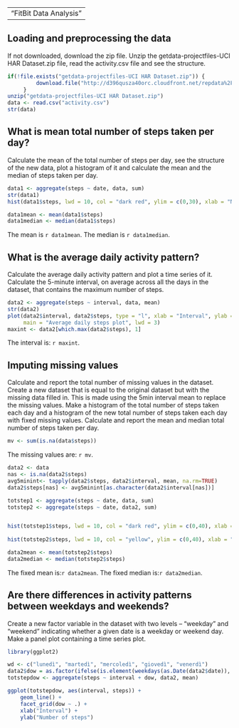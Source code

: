 
---
"FitBit Data Analysis"
---

## Loading and preprocessing the data
If not downloaded, download the zip file. Unzip the getdata-projectfiles-UCI HAR Dataset.zip file, read the activity.csv file and see the structure.
```r
if(!file.exists("getdata-projectfiles-UCI HAR Dataset.zip")) {
         download.file("http://d396qusza40orc.cloudfront.net/repdata%2Fdata%2Factivity.zip", destfile = "getdata-projectfiles-UCI HAR Dataset.zip")
     }
unzip("getdata-projectfiles-UCI HAR Dataset.zip")
data <- read.csv("activity.csv")
str(data)
```


## What is mean total number of steps taken per day?
Calculate the mean of the total number of steps per day, see the structure of the new data, plot a histogram of it and calculate the mean and the median of steps taken per day.

```r
data1 <- aggregate(steps ~ date, data, sum)
str(data1)
hist(data1$steps, lwd = 10, col = "dark red", ylim = c(0,30), xlab = "Number of steps", main = "Histogram of the number of steps")

data1mean <- mean(data1$steps)
data1median <- median(data1$steps)

```
The mean is `r data1mean`.
The median is `r data1median`.

## What is the average daily activity pattern?
Calculate the average daily activity pattern and plot a time series of it.
Calculate the 5-minute interval, on average across all the days in the dataset, that contains the maximum number of steps.

```r
data2 <- aggregate(steps ~ interval, data, mean)
str(data2)
plot(data2$interval, data2$steps, type = "l", xlab = "Interval", ylab = "Number of steps",
     main = "Average daily steps plot", lwd = 3)
maxint <- data2[which.max(data2$steps), 1]

```
The interval is: `r maxint`.

## Imputing missing values
Calculate and report the total number of missing values in the dataset. Create a new dataset that is equal to the original dataset but with the missing data filled in. This is made using the 5min interval mean to replace the missing values.
Make a histogram of the total number of steps taken each day and a histogram of the new total number of steps taken each day with fixed missing values. Calculate and report the mean and median total number of steps taken per day.

```r
mv <- sum(is.na(data$steps))

```
The missing values are: `r mv`.
```r
data2 <- data
nas <- is.na(data2$steps)
avg5minint<- tapply(data2$steps, data2$interval, mean, na.rm=TRUE)
data2$steps[nas] <- avg5minint[as.character(data2$interval[nas])]

totstep1 <- aggregate(steps ~ date, data, sum)
totstep2 <- aggregate(steps ~ date, data2, sum)


hist(totstep1$steps, lwd = 10, col = "dark red", ylim = c(0,40), xlab = "Number of steps", main = "Histogram of the number of steps")
 
hist(totstep2$steps, lwd = 10, col = "yellow", ylim = c(0,40), xlab = "Number of steps", main = "Histogram of the number of steps including fixed missing values")  

data2mean <- mean(totstep2$steps)
data2median <- median(totstep2$steps)
```
The fixed mean is:`r data2mean`.
The fixed median is:`r data2median`.

## Are there differences in activity patterns between weekdays and weekends?
Create a new factor variable in the dataset with two levels – “weekday” and “weekend” indicating whether a given date is a weekday or weekend day. Make a panel plot containing a time series plot.


```r
library(ggplot2)

wd <- c("lunedì", "martedì", "mercoledì", "giovedì", "venerdì")
data2$dow = as.factor(ifelse(is.element(weekdays(as.Date(data2$date)), wd), "Weekday", "Weekend"))
totstepdow <- aggregate(steps ~ interval + dow, data2, mean)

ggplot(totstepdow, aes(interval, steps)) + 
    geom_line() + 
    facet_grid(dow ~ .) +
    xlab("Interval") + 
    ylab("Number of steps")
```
